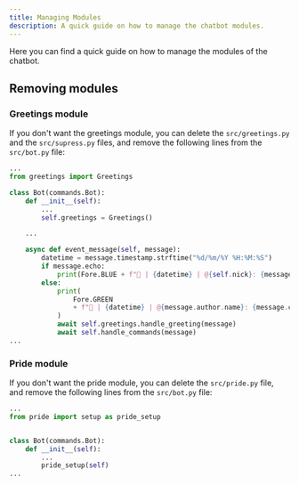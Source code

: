```yaml
---
title: Managing Modules
description: A quick guide on how to manage the chatbot modules.
---
```


Here you can find a quick guide on how to manage the modules of the chatbot.

## Removing modules

### Greetings module

If you don't want the greetings module, you can delete the `src/greetings.py` and the `src/supress.py` files, and remove the following lines from the `src/bot.py` file:

```python title="src/bot.py" del={2, 7, 20}
...
from greetings import Greetings

class Bot(commands.Bot):
    def __init__(self):
        ...
        self.greetings = Greetings()

    ...

    async def event_message(self, message):
        datetime = message.timestamp.strftime("%d/%m/%Y %H:%M:%S")
        if message.echo:
            print(Fore.BLUE + f"🤖 | {datetime} | @{self.nick}: {message.content}.")
        else:
            print(
                Fore.GREEN
                + f"💬 | {datetime} | @{message.author.name}: {message.content}."
            )
            await self.greetings.handle_greeting(message)
            await self.handle_commands(message)
...
```

### Pride module

If you don't want the pride module, you can delete the `src/pride.py` file, and remove the following lines from the `src/bot.py` file:

```python title="src/bot.py" del={2, 8}
...
from pride import setup as pride_setup


class Bot(commands.Bot):
    def __init__(self):
        ...
        pride_setup(self)
...
```